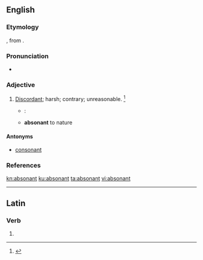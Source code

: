==English==

===Etymology===
{{prefix|ab|sonant|t1=away|t2=voiced sound|lang=en}}, from {{etyl|la|en}} {{m|la|sonare||sound}}.

===Pronunciation===
* {{a|US}} {{IPA|/ˈæb.sə.nn̩t/|/ˈæb.snn̩t/|lang=en}}

===Adjective===
{{en-adj}}

# {{label|en|now|_|rare}} [[discordant|Discordant]]; harsh; contrary; unreasonable. {{defdate|First attested in the mid 16<sup>th</sup> century.}}<ref name=SOED>{{R:SOED5|page=9}}</ref>
#* {{w|Francis Quarles}}:
#* '''absonant''' to nature

====Antonyms====
* [[consonant]]

===References===
<references/>

[[kn:absonant]]
[[ku:absonant]]
[[ta:absonant]]
[[vi:absonant]]

----
==Latin==

===Verb===
{{la-verb-form|absonant}}

# {{conjugation of|absonō||3|p|pres|act|ind|lang=la}}
{{rfc-auto}}